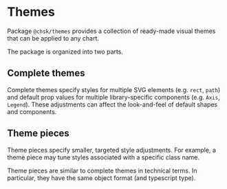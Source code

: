 
<Meta title="Addons/Themes/Overview" />

# Themes

Package `@chsk/themes` provides a collection of ready-made visual themes that can be applied to any chart.

The package is organized into two parts.

## Complete themes

Complete themes specify styles for multiple SVG elements (e.g. `rect`, `path`) and default prop values for multiple library-specific components (e.g. `Axis`, `Legend`).
These adjustments can affect the look-and-feel of default shapes and components.

## Theme pieces

Theme pieces specify smaller, targeted style adjustments. For example, a theme piece may tune styles associated with a specific class name.

Theme pieces are similar to complete themes in technical terms.
In particular, they have the same object format (and typescript type).
